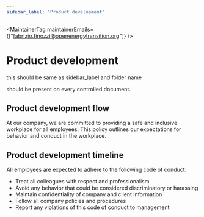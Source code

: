 ```yaml
---
sidebar_label: "Product development"
---
```



<MaintainerTag maintainerEmails={["fabrizio.finozzi@openenergytransition.org"]} />

# Product development
this should be same as sidebar_label and folder name

<ControlledDocBanner />

should be present on every controlled document.

## Product development flow

At our company, we are committed to providing a safe and inclusive workplace for all employees. This policy outlines our expectations for behavior and conduct in the workplace.

## Product development timeline

All employees are expected to adhere to the following code of conduct:

- Treat all colleagues with respect and professionalism
- Avoid any behavior that could be considered discriminatory or harassing
- Maintain confidentiality of company and client information
- Follow all company policies and procedures
- Report any violations of this code of conduct to management